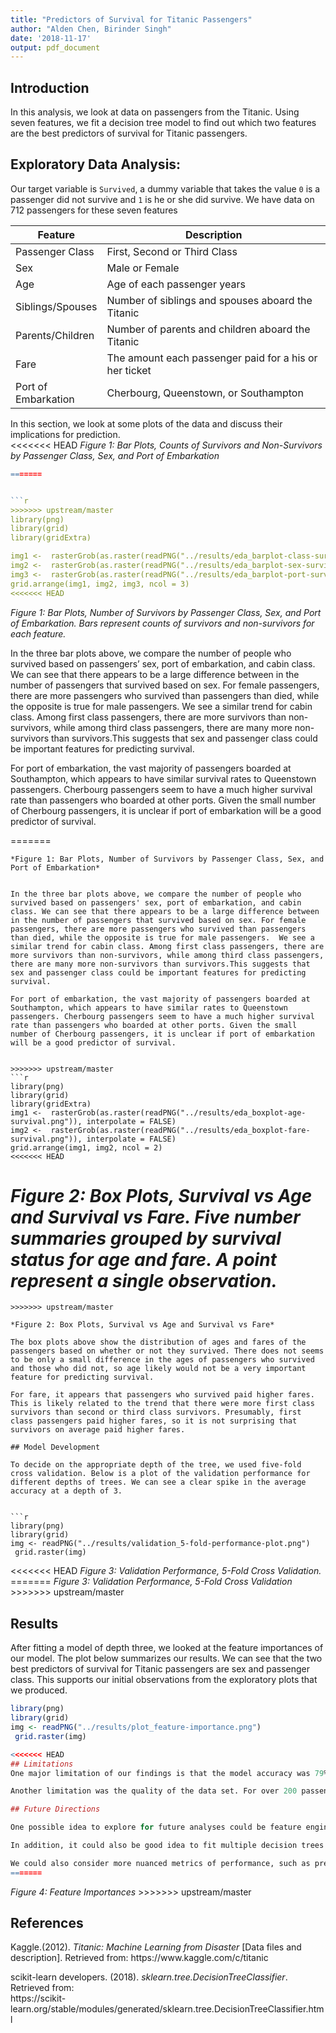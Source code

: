 ```yaml
---
title: "Predictors of Survival for Titanic Passengers"
author: "Alden Chen, Birinder Singh"
date: '2018-11-17'
output: pdf_document
---
```


## Introduction

In this analysis, we look at data on passengers from the Titanic. Using seven features, we fit a decision tree model to find out which two features are the best predictors of survival for Titanic passengers.

## Exploratory Data Analysis:

Our target variable is `Survived`, a dummy variable that takes the value `0` is a passenger did not survive and `1` is he or she did survive. We have data on 712 passengers for these seven features
  
|Feature	           |Description	                                    |
|--------------------|-------------------------------------------------|
|Passenger Class	   |First, Second or Third Class | 
|Sex	               |Male or Female |    
|Age                 |Age of each passenger years	|
|Siblings/Spouses	   |Number of siblings and spouses aboard the Titanic |
|Parents/Children	   |Number of parents and children aboard the Titanic |
|Fare	               |The amount each passenger paid for a his or her ticket |
|Port of Embarkation |Cherbourg, Queenstown, or Southampton |

In this section, we look at some plots of the data and discuss their implications for prediction.  
<<<<<<< HEAD
 *Figure 1: Bar Plots, Counts of Survivors and Non-Survivors by Passenger Class, Sex, and Port of Embarkation*  
```r
=======


```r
>>>>>>> upstream/master
library(png)
library(grid)
library(gridExtra)

img1 <-  rasterGrob(as.raster(readPNG("../results/eda_barplot-class-survival.png")), interpolate = FALSE)
img2 <-  rasterGrob(as.raster(readPNG("../results/eda_barplot-sex-survival.png")), interpolate = FALSE)
img3 <-  rasterGrob(as.raster(readPNG("../results/eda_barplot-port-survival.png")), interpolate = FALSE)
grid.arrange(img1, img2, img3, ncol = 3)  
<<<<<<< HEAD
```    
*Figure 1: Bar Plots, Number of Survivors by Passenger Class, Sex, and Port of Embarkation. Bars represent counts of survivors and non-survivors for each feature.*  

In the three bar plots above, we compare the number of people who survived based on passengers' sex, port of embarkation, and cabin class. We can see that there appears to be a large difference between in the number of passengers that survived based on sex. For female passengers, there are more passengers who survived than passengers than died, while the opposite is true for male passengers.  We see a similar trend for cabin class. Among first class passengers, there are more survivors than non-survivors, while among third class passengers, there are many more non-survivors than survivors.This suggests that sex and passenger class could be important features for predicting survival.  

For port of embarkation, the vast majority of passengers boarded at Southampton, which appears to have similar survival rates to Queenstown passengers. Cherbourg passengers seem to have a much higher survival rate than passengers who boarded at other ports. Given the small number of Cherbourg passengers, it is unclear if port of embarkation will be a good predictor of survival.  
 
=======
```  
*Figure 1: Bar Plots, Number of Survivors by Passenger Class, Sex, and Port of Embarkation* 


In the three bar plots above, we compare the number of people who survived based on passengers' sex, port of embarkation, and cabin class. We can see that there appears to be a large difference between in the number of passengers that survived based on sex. For female passengers, there are more passengers who survived than passengers than died, while the opposite is true for male passengers.  We see a similar trend for cabin class. Among first class passengers, there are more survivors than non-survivors, while among third class passengers, there are many more non-survivors than survivors.This suggests that sex and passenger class could be important features for predicting survival.  

For port of embarkation, the vast majority of passengers boarded at Southampton, which appears to have similar rates to Queenstown passengers. Cherbourg passengers seem to have a much higher survival rate than passengers who boarded at other ports. Given the small number of Cherbourg passengers, it is unclear if port of embarkation will be a good predictor of survival.  


>>>>>>> upstream/master
```r

library(png)
library(grid)
library(gridExtra)
img1 <-  rasterGrob(as.raster(readPNG("../results/eda_boxplot-age-survival.png")), interpolate = FALSE)
img2 <-  rasterGrob(as.raster(readPNG("../results/eda_boxplot-fare-survival.png")), interpolate = FALSE)
grid.arrange(img1, img2, ncol = 2)
<<<<<<< HEAD

```  
*Figure 2: Box Plots, Survival vs Age and Survival vs Fare. Five number summaries grouped by survival status for age and fare. A point represent a single observation.* 
=======
```
>>>>>>> upstream/master

*Figure 2: Box Plots, Survival vs Age and Survival vs Fare*  

The box plots above show the distribution of ages and fares of the passengers based on whether or not they survived. There does not seems to be only a small difference in the ages of passengers who survived and those who did not, so age likely would not be a very important feature for predicting survival.  

For fare, it appears that passengers who survived paid higher fares. This is likely related to the trend that there were more first class survivors than second or third class survivors. Presumably, first class passengers paid higher fares, so it is not surprising that survivors on average paid higher fares.  

## Model Development  

To decide on the appropriate depth of the tree, we used five-fold cross validation. Below is a plot of the validation performance for different depths of trees. We can see a clear spike in the average accuracy at a depth of 3.   

 
```r
library(png)
library(grid)
img <- readPNG("../results/validation_5-fold-performance-plot.png")
 grid.raster(img)
```  
<<<<<<< HEAD
*Figure 3: Validation Performance, 5-Fold Cross Validation. *  
=======
*Figure 3: Validation Performance, 5-Fold Cross Validation* 
>>>>>>> upstream/master

## Results  

After fitting a model of depth three, we looked at the feature importances of our model. The plot below summarizes our results. We can see that the two best predictors of survival for Titanic passengers are sex and passenger class. This supports our initial observations from the exploratory plots that we produced.  

 
```r
library(png)
library(grid)
img <- readPNG("../results/plot_feature-importance.png")
 grid.raster(img)

<<<<<<< HEAD
## Limitations 
One major limitation of our findings is that the model accuracy was 79% on our test set. We need to take this into consideration when we look at the feature importances. The ranking of features would be more meaningful if our model had more predictive power. Further, decision trees can change from one implementation to another based on changes in data, or sometimes randomness. As such, the feature importances could change from one implmentation to another, or if we used a different training set. However, given that the most important feature, sex, had far higher feature importances than any other feature, it seems reasonable to conclude that sex is still important predictor. Other features all seemed to have lower and fairly similar feature importances, so these may not be as meaningful. 

Another limitation was the quality of the data set. For over 200 passengers, there were missing features for at least one feature, and we did not include those observations when training or testing the tree. We may have been able to fit a better model if these features were available. Also, our data did not include any information on crew members, who made up a large proportion of people aboard the Titanic. Including the crew members would result in a more complete analysis. 

## Future Directions

One possible idea to explore for future analyses could be feature engineering. Our dataset only had seven features. It may be possible to create some features from one or more of the original features that are better predictors of survival. For example, age was found not to be an important predictor in our analysis; however,  

In addition, it could also be good idea to fit multiple decision trees of the same depth on different partitions of the training set, like in cross validation, when assessing the feature importances. In doing so, we could see how much the feature importances change from one implementation to the next, and compute an average of the importance scores for each feature. An average importance from multiple implementations would likely give us a more robust metric for comparing features. We could also consider using a different measure of importance, such as the Shapley Additive Explanation (SHAP), which can provide a more detailed analysis of how each feature if affecting the prediction.  

We could also consider more nuanced metrics of performance, such as precision, recall, or auc,  rather than just accuracy when validating the tree and selecting the hyperparameters. This could result in a different choice of depth and different notions of performance. Also, we could also explore using these metrics to tune other hyperparameters of the decision tree, such as `max_features`, `min_samples_split`, and `min_samples_leaf`.  
=======
```
*Figure 4: Feature Importances* 
>>>>>>> upstream/master


## References

Kaggle.(2012). *Titanic: Machine Learning from Disaster* [Data files and description]. Retrieved from:                 https://www.kaggle.com/c/titanic    

scikit-learn developers. (2018). *sklearn.tree.DecisionTreeClassifier*.  Retrieved from:  
   https://scikit-learn.org/stable/modules/generated/sklearn.tree.DecisionTreeClassifier.html

